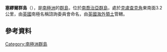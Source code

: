 {{Coord|54|11|S|37|37|W||display=title}}

'''塞繆爾群島'''（{{lang-en|Samuel Islands}}），是[[南極洲|南極洲]]的[[群島|群島]]，位於[[南喬治亞群島|南喬治亞群島]]，處於[[克盧查克角|克盧查克角]]東南面3.2公里，由[[英國|英國]]南極名稱諮詢委員會命名，由[[英國海外領土|英國海外領土]]管轄。

==參考資料==
{{usgs-gazetteer}}

{{Antarctica-geo-stub}}
[[Category:南極洲群島|Category:南極洲群島]]